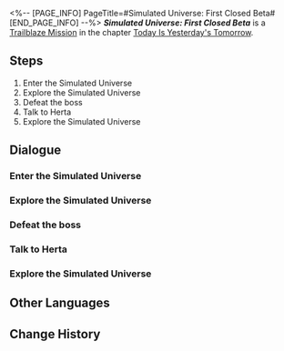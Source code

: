 <%-- [PAGE_INFO]
PageTitle=#Simulated Universe: First Closed Beta#
[END_PAGE_INFO] --%>
{{Stub|Dialogue.}}
{{Mission Infobox
|id            = 4030001
|title         = 
|image         = <!--Mission Simulated Universe First Closed Beta.png-->
|type          = Trailblaze
|event_name    = 
|chapter       = Today Is Yesterday's Tomorrow
|requirements  = [[Trailblaze Mission]] ''[[Lingering Shadows]]'' completed
|summary       = <!--official mission summary from Fate's Atlas-->
|characters    = Herta; Trailblazer
|startLocation = [[Herta Space Station]] - [[Herta's Office]]
|world         = Herta Space Station
|area          = Herta's Office
|prev          = Lingering Shadows
|next          = The Voyage Continues
|rewards       = Trailblaze EXP*500; Stellar Jade*50; Herta*1; Adventure Log*2; Condensed Aether*2; Data Bank*1 { text = Data Bank }; Credit*10,000
}}
'''''Simulated Universe: First Closed Beta''''' is a [[Trailblaze Mission]] in the chapter [[Today Is Yesterday's Tomorrow]].

==Steps==
# Enter the Simulated Universe
# Explore the Simulated Universe
# Defeat the boss
# Talk to Herta
# Explore the Simulated Universe

<!--
==Gameplay Notes==

--><!--
==Trial Character==

-->
==Dialogue==
{{Stub Dialogue}}
{{Dialogue End}}

===Enter the Simulated Universe{{subst:void|<!--403000102-->}}===
{{Mission Description|type=trailblaze|location=Herta's Office|update|Herta asks you to enter the Simulated Universe created by the Genius Society while pretending to be the Aeon of Trailblaze, and try to glean the secret of Aeons and Paths from the simulated Aeons.}}
{{Dialogue Start}}
:{{tx}}
{{Dialogue End}}

===Explore the Simulated Universe{{subst:void|<!--403000104-->}}===
{{Dialogue Start}}
:{{tx}}
{{Dialogue End}}

===Defeat the boss{{subst:void|<!--403000113-->}}===
{{Dialogue Start}}
:{{tx}}
{{Dialogue End}}

===Talk to Herta{{subst:void|<!--403000116-->}}===
{{Dialogue Start}}
:{{tx}}
{{Dialogue End}}

===Explore the Simulated Universe{{subst:void|<!--403000103-->}}===
{{Dialogue Start}}
:{{tx}}
{{Dialogue End}}

==Other Languages==
{{Other Languages
|en   = Simulated Universe: First Closed Beta
|zhs  = 模拟宇宙•始发测试
|zht  = 模擬宇宙•始發測試
|ja   = 模擬宇宙・始発テスト
|ko   = 시뮬레이션 우주•1차 클로즈 베타
|es   = Universo Simulado: primera beta cerrada
|fr   = Univers simulé&nbsp;: Première bêta fermée
|ru   = Виртуальная вселенная: Первичный тест
|th   = Simulated Universe: การทดสอบขั้นต้น
|vi   = Vũ Trụ Mô Phỏng - Thử Nghiệm Đầu Tiên
|de   = Universum-Simulation: Erste geschlossene Beta
|id   = Simulated Universe: Tes Awal
|pt   = Universo Simulado: Primeiro Beta Fechado
}}

==Change History==
{{Change History|1.0}}
